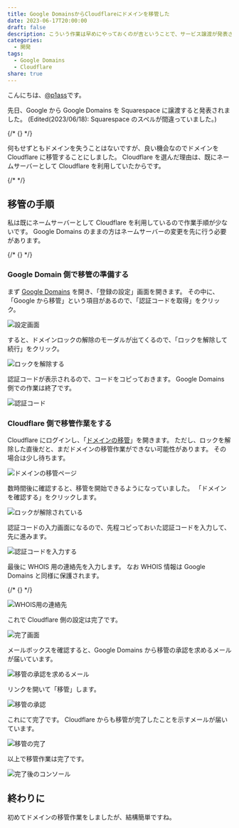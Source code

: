 ```yaml
---
title: Google DomainsからCloudflareにドメインを移管した
date: 2023-06-17T20:00:00
draft: false
description: こういう作業は早めにやっておくのが吉ということで、サービス譲渡が発表されたGoogle DomainsからCloudflareにドメインを移管することにしました。
categories:
  - 開発
tags:
  - Google Domains
  - Cloudflare
share: true
---
```


こんにちは、[@p1ass](https://twitter.com)です。

先日、Google から Google Domains を Squarespace に譲渡すると発表されました。
(Edited(2023/06/18): Squarespace のスペルが間違っていました。)

{/* {<ex-link url="https://internet.watch.impress.co.jp/docs/news/1509243.html">} */}

何もせずともドメインを失うことはないですが、良い機会なのでドメインを Cloudflare に移管することにしました。
Cloudflare を選んだ理由は、既にネームサーバーとして Cloudflare を利用していたからです。

{/* <!--more--> */}

## 移管の手順

私は既にネームサーバーとして Cloudflare を利用しているので作業手順が少ないです。
Google Domains のままの方はネームサーバーの変更を先に行う必要があります。

{/* {<ex-link url="https://developers.cloudflare.com/registrar/get-started/transfer-domain-to-cloudflare/">} */}

### Google Domain 側で移管の準備する

まず [Google Domains](https://domains.google.com/registrar) を開き、「登録の設定」画面を開きます。
その中に、「Google から移管」という項目があるので、「認証コードを取得」をクリック。

![設定画面](./setting_page.png)

すると、ドメインロックの解除のモーダルが出てくるので、「ロックを解除して続行」をクリック。

![ロックを解除する](./lock.png)

認証コードが表示されるので、コードをコピっておきます。
Google Domains 側での作業は終了です。

![認証コード](./auth_code.png)

### Cloudflare 側で移管作業をする

Cloudflare にログインし、「[ドメインの移管](https://dash.cloudflare.com/?to=/:account/domains/transfer)」を開きます。
ただし、ロックを解除した直後だと、まだドメインの移管作業ができない可能性があります。
その場合は少し待ちます。

![ドメインの移管ページ](./dashboard.png)

数時間後に確認すると、移管を開始できるようになっていました。
「ドメインを確認する」をクリックします。

![ロックが解除されている](./start_transfer.png)

認証コードの入力画面になるので、先程コピっておいた認証コードを入力して、先に進みます。

![認証コードを入力する](./input_auth_code.png)

最後に WHOIS 用の連絡先を入力します。
なお WHOIS 情報は Google Domains と同様に保護されます。

{/* {<ex-link url="https://developers.cloudflare.com/registrar/get-started/whois-redaction/">} */}

![WHOIS用の連絡先](./input_whois.png)

これで Cloudflare 側の設定は完了です。

![完了画面](./complete.png)

メールボックスを確認すると、Google Domains から移管の承認を求めるメールが届いています。

![移管の承認を求めるメール](./verify_email.png)

リンクを開いて「移管」します。

![移管の承認](./verify.png)

これにて完了です。
Cloudflare からも移管が完了したことを示すメールが届いています。

![移管の完了](./complete_mail.png)

以上で移管作業は完了です。

![完了後のコンソール](./management_console.png)

## 終わりに

初めてドメインの移管作業をしましたが、結構簡単ですね。
